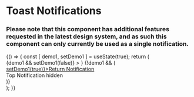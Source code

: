 
<Meta title="Components|Notifications/Toast" component={Notification} />

# Toast Notifications

### Please note that this component has additional features requested in the latest design system, and as such this component can only currently be used as a single notification.

<Preview>
  <Story name="toast notification">
    {() => {
      const [ demo1, setDemo1 ] = useState(true);
      return (
        <div style={{ padding: '2%' }}>
          <Container>
            <div style={{marginTop: '120px', width: '50%'}}>
            <Row>
              <Column offset="1" cols="10">
                {demo1 &&
                  <Notification
                    type='toast'
                    variant="general"
                    title="Notification title goes here"
                    content="This is a toast message"
                    position='top'
                    primaryAction={
                      {
                        content: 'Action goes here' ,
                        link: '#',
                      }
                    }
                    icon
                    closeButton
                    handleClose={() => setDemo1(false)}
                  >
                  </Notification>
                }
                {!demo1 && (
                  <div style={{fontSize: '30px'}}>
                    <a href="#" title="" style={{fontSize: '14px'}} target="_self" onClick={() => setDemo1(true)}><span style={{marginRight: '5px'}}><FontAwesomeIcon icon={faLongArrowLeft} size="1x" /></span>Return Notification</a>
                    <br />
                    Top Notification hidden
                  </div>
                )}
              </Column>
            </Row>
            </div>
          </Container>
        </div>
      );
    }}
  </Story>
</Preview>


<Props of={Notification} />


